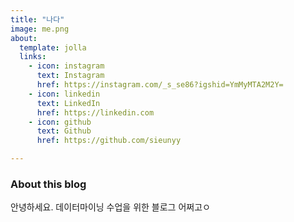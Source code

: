 ```yaml
---
title: "나다"
image: me.png
about:
  template: jolla
  links:
    - icon: instagram
      text: Instagram
      href: https://instagram.com/_s_se86?igshid=YmMyMTA2M2Y=
    - icon: linkedin
      text: LinkedIn
      href: https://linkedin.com
    - icon: github
      text: Github
      href: https://github.com/sieunyy

---
```


### About this blog

안녕하세요. 데이터마이닝 수업을 위한 블로그 어쩌고ㅇ